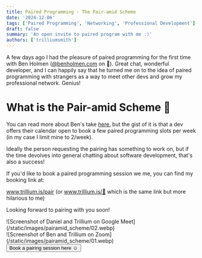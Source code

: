 ```yaml
---
title: Paired Programming - The Pair-amid Scheme
date: '2024-12-06'
tags: ['Paired Programming', 'Networking', 'Professional Development']
draft: false
summary: 'An open invite to paired program with me :)'
authors: ['trilliumsmith']
---
```


A few days ago I had the pleasure of paired programming for the first time with Ben Holmen ([@benholmen.com](https://bsky.app/profile/benholmen.com) on 🦋). Great chat, wonderful developer, and I can happily say that he turned me on to the idea of paired programming with strangers as a way to meet other devs and grow my professional network. Genius!

# What is the Pair-amid Scheme 🔺

You can read more about Ben's take [here](https://benholmen.com/blog/pairing-magic/), but the gist of it is that a dev offers their calendar open to book a few paired programming slots per week (in my case I limit mine to 2/week).

Ideally the person requesting the pairing has something to work on, but if the time devolves into general chatting about software development, that's also a success!

If you'd like to book a paired programming session we me, you can find my booking link at:

www.trillium.is/pair (or www.trillium.is/🍐 which is the same link but more hilarious to me)

Looking forward to pairing with you soon!

<div className="grid grid-cols-2 justify-center gap-4 rounded-md border p-4">
  <div className="flex h-full w-auto flex-grow items-center overflow-hidden rounded-md">
    ![Screenshot of Daniel and Trillium on Google Meet](/static/images/pairamid_scheme/02.webp)
  </div>
  <div className="flex h-full w-auto flex-grow items-center overflow-hidden rounded-md">
    ![Screenshot of Ben and Trillium on Zoom](/static/images/pairamid_scheme/01.webp)
  </div>
</div>

<div className="flex w-full justify-center py-4">
  <a className="group" href="https://www.trillium.is/pair" target="_blank">
    <button class="cursor-pointer rounded-2xl bg-gradient-to-r from-blue-500 to-purple-500 p-0.5 font-semibold text-white">
      <span className="flex w-full rounded-2xl bg-white px-4 text-3xl text-black transition-colors group-hover:bg-primary-400 dark:bg-gray-950 dark:text-white group-hover:dark:bg-primary-600">
        Book a pairing session here ☺️
      </span>
    </button>
  </a>
</div>
